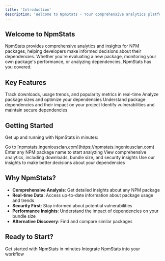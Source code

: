 ```yaml
---
title: 'Introduction'
description: 'Welcome to NpmStats - Your comprehensive analytics platform for NPM packages'
---
```


## Welcome to NpmStats

NpmStats provides comprehensive analytics and insights for NPM packages, helping developers make informed decisions about their dependencies. Whether you're evaluating a new package, monitoring your own package's performance, or analyzing dependencies, NpmStats has you covered.

## Key Features

<CardGroup cols={2}>
  <Card
    title="Real-time Analytics"
    icon="chart-line"
    href="/features/real-time-analytics"
  >
    Track downloads, usage trends, and popularity metrics in real-time
  </Card>
  <Card
    title="Bundle Analysis"
    icon="box"
    href="/features/bundle-analysis"
  >
    Analyze package sizes and optimize your dependencies
  </Card>
  <Card
    title="Dependency Insights"
    icon="sitemap"
    href="/features/dependency-insights"
  >
    Understand package dependencies and their impact on your project
  </Card>
  <Card
    title="Security Scanning"
    icon="shield-check"
    href="/features/security-scanning"
  >
    Identify vulnerabilities and maintain secure dependencies
  </Card>
</CardGroup>

## Getting Started

Get up and running with NpmStats in minutes:

<Steps>
  <Step title="Visit NpmStats">
    Go to [npmstats.ingeniousclan.com](https://npmstats.ingeniousclan.com)
  </Step>
  <Step title="Search for a Package">
    Enter any NPM package name to start analyzing
  </Step>
  <Step title="Explore Analytics">
    View comprehensive analytics, including downloads, bundle size, and security insights
  </Step>
  <Step title="Make Informed Decisions">
    Use our insights to make better decisions about your dependencies
  </Step>
</Steps>

## Why NpmStats?

- **Comprehensive Analysis**: Get detailed insights about any NPM package
- **Real-time Data**: Access up-to-date information about package usage and trends
- **Security First**: Stay informed about potential vulnerabilities
- **Performance Insights**: Understand the impact of dependencies on your bundle size
- **Alternative Discovery**: Find and compare similar packages

## Ready to Start?

<CardGroup cols={2}>
  <Card
    title="Quick Start Guide"
    icon="rocket"
    href="/quickstart"
  >
    Get started with NpmStats in minutes
  </Card>
  <Card
    title="API Documentation"
    icon="code"
    href="/api-reference/introduction"
  >
    Integrate NpmStats into your workflow
  </Card>
</CardGroup>
